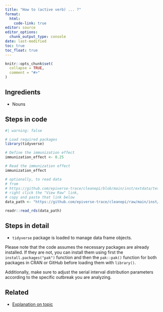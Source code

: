 ```yaml
---
title: "How to (active verb) ... ?"
format: 
  html:
    code-link: true
editor: source
editor_options: 
  chunk_output_type: console
date: last-modified
toc: true
toc_float: true
---
```


```r
knitr::opts_chunk$set(
  collapse = TRUE,
  comment = "#>"
)
```

## Ingredients

- Nouns

## Steps in code

```r
#| warning: false

# Load required packages
library(tidyverse)

# Define the immunization effect
immunization_effect <- 0.25

# Read the immunization effect
immunization_effect
```

```r
# optionally, to read data
# from 
# https://github.com/epiverse-trace/cleanepi/blob/main/inst/extdata/test_df.RDS
# right click the "View Raw" link, 
# copy and paste that link below
data_path <- "https://github.com/epiverse-trace/cleanepi/raw/main/inst/extdata/test_df.RDS"

readr::read_rds(data_path)
```


## Steps in detail

<!-- OPTIONAL -->

<!-- reduce length of strings with a large language model like chatgpt -->

- `tidyverse` package is loaded to manage data frame objects.

<!-- must: keep to warn users on how to install packages -->

Please note that the code assumes the necessary packages are already installed. If they are not, you can install them using first the `install.packages("pak")` function and then the `pak::pak()` function for both packages in CRAN or GitHub before loading them with `library()`. 

<!-- optional: erase if no assumed distribution is needed -->

Additionally, make sure to adjust the serial interval distribution parameters according to the specific outbreak you are analyzing.

## Related

- [Explanation on topic](link)
